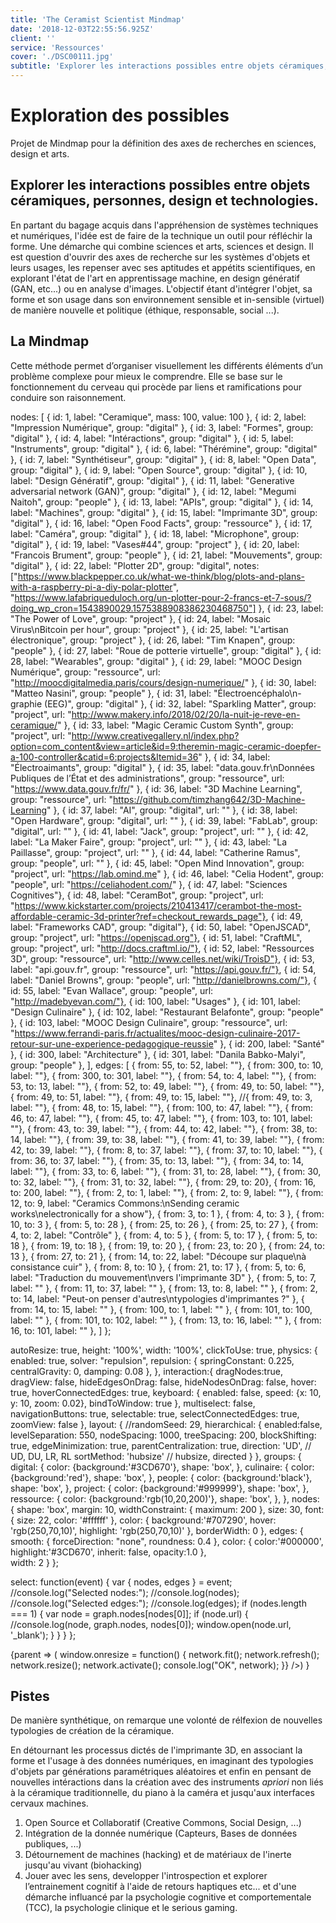 ```yaml
---
title: 'The Ceramist Scientist Mindmap'
date: '2018-12-03T22:55:56.925Z'
client: ''
service: 'Ressources'
cover: './DSC00111.jpg'
subtitle: 'Explorer les interactions possibles entre objets céramiques, personnes, design et technologies'
---
```



# Exploration des possibles

Projet de Mindmap pour la définition des axes de recherches en sciences, design et arts.

## Explorer les interactions possibles entre objets céramiques, personnes, design et technologies. 

En partant du bagage acquis dans l'appréhension de systèmes techniques et numériques, l'idée est de faire de la technique un outil pour réfléchir la forme. Une démarche qui combine sciences et arts, sciences et design. 
Il est question d'ouvrir des axes de recherche sur les systèmes d'objets et leurs usages, les repenser avec ses aptitudes et appétits scientifiques, en explorant l'état de l'art en apprentissage machine, en design génératif (GAN, etc...) ou en analyse d'images.
L'objectif étant d'intégrer l'objet, sa forme et son usage dans son environnement sensible et in-sensible (virtuel) de manière nouvelle et politique (éthique, responsable, social ...).

## La Mindmap
Cette méthode permet d’organiser visuellement les différents éléments d’un problème complexe pour mieux le comprendre. Elle se base sur le fonctionnement du cerveau qui procède par liens et ramifications pour conduire son raisonnement.


  nodes: [
    { id: 1, label: "Ceramique", mass: 100, value: 100 },
    { id: 2, label: "Impression Numérique", group: "digital" },
    { id: 3, label: "Formes", group: "digital" },
    { id: 4, label: "Intéractions", group: "digital" },
    { id: 5, label: "Instruments", group: "digital" },
    { id: 6, label: "Thérémine", group: "digital" },
    { id: 7, label: "Synthétiseur", group: "digital" },
    { id: 8, label: "Open Data", group: "digital" },
    { id: 9, label: "Open Source", group: "digital" },
    { id: 10, label: "Design Génératif", group: "digital" },
    { id: 11, label: "Generative adversarial network (GAN)", group: "digital" },
    { id: 12, label: "Megumi Naitoh", group: "people" },
    { id: 13, label: "APIs", group: "digital" },
    { id: 14, label: "Machines", group: "digital" },
    { id: 15, label: "Imprimante 3D", group: "digital" },
    { id: 16, label: "Open Food Facts", group: "ressource" },
    { id: 17, label: "Caméra", group: "digital" },
    { id: 18, label: "Microphone", group: "digital" },
    { id: 19, label: "Vases#44", group: "project" },
    { id: 20, label: "Francois Brument", group: "people" },
    { id: 21, label: "Mouvements", group: "digital" },
    { id: 22, label: "Plotter 2D", group: "digital", notes: ["https://www.blackpepper.co.uk/what-we-think/blog/plots-and-plans-with-a-raspberry-pi-a-diy-polar-plotter",
    "https://www.lafabriqueduloch.org/un-plotter-pour-2-francs-et-7-sous/?doing_wp_cron=1543890029.1575388908386230468750"] },
    { id: 23, label: "The Power of Love", group: "project" },
    { id: 24, label: "Mosaic Virus\nBitcoin per hour", group: "project" },
    { id: 25, label: "L'artisan électronique", group: "project" },
    { id: 26, label: "Tim Knapen", group: "people" },
    { id: 27, label: "Roue de potterie virtuelle", group: "digital" },
    { id: 28, label: "Wearables", group: "digital" },
    { id: 29, label: "MOOC Design Numérique", group: "ressource", url: "http://moocdigitalmedia.paris/cours/design-numerique/" },
    { id: 30, label: "Matteo Nasini", group: "people" },
    { id: 31, label: "Électroencéphalo\n-graphie (EEG)", group: "digital" },
    { id: 32, label: "Sparkling Matter", group: "project", url: "http://www.makery.info/2018/02/20/la-nuit-je-reve-en-ceramique/" },
    { id: 33, label: "Magic Ceramic Custom Synth", group: "project", url: "http://www.creativegallery.nl/index.php?option=com_content&view=article&id=9:theremin-magic-ceramic-doepfer-a-100-controller&catid=6:projects&Itemid=36" },
    { id: 34, label: "Électroaimants", group: "digital" },
    { id: 35, label: "data.gouv.fr\nDonnées Publiques de l’État et des administrations", group: "ressource", url: "https://www.data.gouv.fr/fr/" },
    { id: 36, label: "3D Machine Learning", group: "ressource", url: "https://github.com/timzhang642/3D-Machine-Learning" },
    { id: 37, label: "AI", group: "digital", url: "" },
    { id: 38, label: "Open Hardware", group: "digital", url: "" },
    { id: 39, label: "FabLab", group: "digital", url: "" },
    { id: 41, label: "Jack", group: "project", url: "" },
    { id: 42, label: "La Maker Faire", group: "project", url: "" },
    { id: 43, label: "La Paillasse", group: "project", url: "" },
    { id: 44, label: "Catherine Ramus", group: "people", url: "" },
    { id: 45, label: "Open Mind Innovation", group: "project", url: "https://lab.omind.me" },
    { id: 46, label: "Celia Hodent", group: "people", url: "https://celiahodent.com/" },
    { id: 47, label: "Sciences Cognitives"},
    { id: 48, label: "CeramBot", group: "project", url: "https://www.kickstarter.com/projects/210413417/cerambot-the-most-affordable-ceramic-3d-printer?ref=checkout_rewards_page"},
    { id: 49, label: "Frameworks CAD", group: "digital"},
    { id: 50, label: "OpenJSCAD", group: "project", url: "https://openjscad.org"},
    { id: 51, label: "CraftML", group: "project", url: "http://docs.craftml.io/"},
    { id: 52, label: "Ressources 3D", group: "ressource", url: "http://www.celles.net/wiki/TroisD"},
    { id: 53, label: "api.gouv.fr", group: "ressource", url: "https://api.gouv.fr/"},
    { id: 54, label: "Daniel Browns", group: "people", url: "http://danielbrowns.com/"},
    { id: 55, label: "Evan Wallace", group: "people", url: "http://madebyevan.com/"},
    { id: 100, label: "Usages" },
    { id: 101, label: "Design Culinaire" },
    { id: 102, label: "Restaurant Belafonte", group: "people" },
    { id: 103, label: "MOOC Design Culinaire", group: "ressource", url: "https://www.ferrandi-paris.fr/actualites/mooc-design-culinaire-2017-retour-sur-une-experience-pedagogique-reussie" },
    { id: 200, label: "Santé" },
    { id: 300, label: "Architecture" },
    { id: 301, label: "Danila Babko-Malyi", group: "people" },
  ],
  edges: [
    { from: 55, to: 52, label: ""}, 
    { from: 300, to: 10, label: ""}, 
    { from: 300, to: 301, label: ""}, 
    { from: 54, to: 4, label: ""}, 
    { from: 53, to: 13, label: ""}, 
    { from: 52, to: 49, label: ""}, 
    { from: 49, to: 50, label: ""}, 
    { from: 49, to: 51, label: ""}, 
    { from: 49, to: 15, label: ""}, 
    //{ from: 49, to: 3, label: ""}, 
    { from: 48, to: 15, label: ""}, 
    { from: 100, to: 47, label: ""}, 
    { from: 46, to: 47, label: ""}, 
    { from: 45, to: 47, label: ""}, 
    { from: 103, to: 101, label: ""}, 
    { from: 43, to: 39, label: ""}, 
    { from: 44, to: 42, label: ""}, 
    { from: 38, to: 14, label: ""}, 
    { from: 39, to: 38, label: ""}, 
    { from: 41, to: 39, label: ""}, 
    { from: 42, to: 39, label: ""}, 
    { from: 8, to: 37, label: ""}, 
    { from: 37, to: 10, label: ""}, 
    { from: 36, to: 37, label: ""}, 
    { from: 35, to: 13, label: ""}, 
    { from: 34, to: 14, label: ""}, 
    { from: 33, to: 6, label: ""}, 
    { from: 31, to: 28, label: ""}, 
    { from: 30, to: 32, label: ""}, 
    { from: 31, to: 32, label: ""}, 
    { from: 29, to: 20}, 
    { from: 16, to: 200, label: ""}, 
    { from: 2, to: 1, label: ""}, 
    { from: 2, to: 9, label: ""}, 
    { from: 12, to: 9, label: "Ceramics Commons:\nSending ceramic works\nelectronically for a show"}, 
    { from: 3, to: 1 }, 
    { from: 4, to: 3 }, 
    { from: 10, to: 3 }, 
    { from: 5, to: 28 }, 
    { from: 25, to: 26 }, 
    { from: 25, to: 27 }, 
    { from: 4, to: 2, label: "Contrôle" }, 
    { from: 4, to: 5 },
    { from: 5, to: 17 },
    { from: 5, to: 18 },
    { from: 19, to: 18 },
    { from: 19, to: 20 },
    { from: 23, to: 20 },
    { from: 24, to: 13 },
    { from: 27, to: 21 },
    { from: 14, to: 22, label: "Découpe sur plaque\nà consistance cuir" },
    { from: 8, to: 10 },
    { from: 21, to: 17 },
    { from: 5, to: 6, label: "Traduction du mouvement\nvers l'imprimante 3D" },
    { from: 5, to: 7, label: "" },
    { from: 11, to: 37, label: "" },
    { from: 13, to: 8, label: "" },
    { from: 2, to: 14, label: "Peut-on penser d'autres\ntypologies d'imprimantes ?" },
    { from: 14, to: 15, label: "" },
    { from: 100, to: 1, label: "" },
    { from: 101, to: 100, label: "" },
    { from: 101, to: 102, label: "" },
    { from: 13, to: 16, label: "" },
    { from: 16, to: 101, label: "" },
    ]
};

  autoResize: true,
  height: '100%',
  width: '100%',
  clickToUse: true,
  physics: {
    enabled: true,
    solver: "repulsion",
    repulsion: {
      springConstant: 0.225,
      centralGravity: 0,
      damping: 0.08
    },
  },
  interaction:{
    dragNodes:true,
    dragView: false,
    hideEdgesOnDrag: false,
    hideNodesOnDrag: false,
    hover: true,
    hoverConnectedEdges: true,
    keyboard: {
      enabled: false,
      speed: {x: 10, y: 10, zoom: 0.02},
      bindToWindow: true
    },
    multiselect: false,
    navigationButtons: true,
    selectable: true,
    selectConnectedEdges: true,
    zoomView: false
  },
  layout: {
    //randomSeed: 29,
    hierarchical: {
      enabled:false,
      levelSeparation: 550,
      nodeSpacing: 1000,
      treeSpacing: 200,
      blockShifting: true,
      edgeMinimization: true,
      parentCentralization: true,
      direction: 'UD',        // UD, DU, LR, RL
      sortMethod: 'hubsize'   // hubsize, directed
    }
  },
  groups: {
      digital: {
          color: {background:'#3CD670'},
          shape: 'box',
      },
      culinaire: {
          color: {background:'red'},
          shape: 'box',
      },
      people: {
          color: {background:'black'},
          shape: 'box',
      },
      project: {
          color: {background:'#999999'},
          shape: 'box',
      },
      ressource: {
          color: {background:'rgb(10,20,200)'},
          shape: 'box',
      },
  },
  nodes: {
      shape: 'box',
      margin: 10,
      widthConstraint: {
        maximum: 200
      },
      size: 30,
      font: {
          size: 22,
          color: '#ffffff'
      },
      color: {
        background:'#707290',
        hover: 'rgb(250,70,10)',
        highlight: 'rgb(250,70,10)'
      },
      borderWidth: 0
  },
  edges: {
        smooth: {
          forceDirection: "none",
          roundness: 0.4
        },
        color: {
            color:'#000000',
            highlight:'#3CD670',
            inherit: false,
            opacity:1.0
        },      
        width: 2
  }
};

  select: function(event) {
    var { nodes, edges } = event;
    //console.log("Selected nodes:");
    //console.log(nodes);
    //console.log("Selected edges:");
    //console.log(edges);
    if (nodes.length === 1) {
        var node = graph.nodes[nodes[0]];
        if (node.url) {
          //console.log(node, graph.nodes, nodes[0]);
          window.open(node.url, '_blank');
        }
    }
  }
};

<div style={{ 
  columnSpan: 'all',  
  width: "100vw",
  position: "relative",
  left: "50%",
  right: "50%",
  marginLeft: "-50vw",
  marginRight: "-50vw",
  height: "150vh",
  minHeight: "600px",
  marginTop: "20px",
  marginBottom: "20px",
  }}>
<ContainerDimensions>
    {parent => (
        <Graph 
        graph={graph} 
        options={options} 
        events={events}
        style={{ height: "100%", width: parent.width }}
        getNetwork={network => window.onresize = function() {
          network.fit();
          network.refresh();
          network.resize();
          network.activate();
          console.log("OK", network);
          }}
    />)
    }
</ContainerDimensions>
</div>


## Pistes

De manière synthétique, on remarque une volonté de rélfexion de nouvelles typologies de création de la céramique. 

En détournant les processus dictés de l'imprimante 3D, en associant la forme et l'usage à des données numériques, en imaginant des typologies d'objets par générations paramétriques aléatoires et enfin en pensant de nouvelles intéractions dans la création avec des instruments *apriori* non liés à la céramique traditionnelle, du piano à la caméra et jusqu'aux interfaces cervaux machines.

1. Open Source et Collaboratif (Creative Commons, Social Design, ...)
2. Intégration de la donnée numérique (Capteurs, Bases de données publiques, ...)
3. Détournement de machines (hacking) et de matériaux de l'inerte jusqu'au vivant (biohacking)
4. Jouer avec les sens, developper l'introspection et explorer l’entrainement cognitif à l'aide de retours haptiques etc... et d'une démarche influancé par la psychologie cognitive et comportementale (TCC), la psychologie clinique et le serious gaming.
